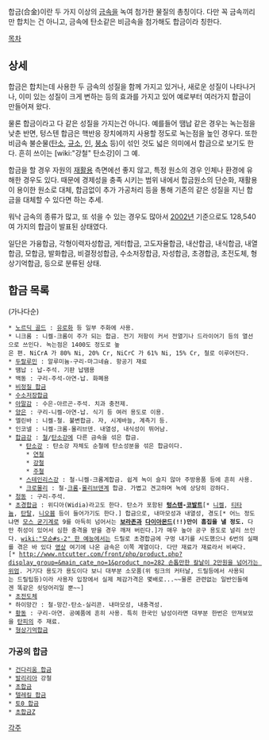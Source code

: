 합금(合金)이란 두 가지 이상의 [[금속]]을 녹여 첨가한 물질의 총칭이다.
다만 꼭 금속끼리만 합치는 건 아니고, 금속에 탄소같은 비금속을 첨가해도 합금이라 칭한다.

[[목차]]
== 상세 ==
합금은 합치는데 사용한 두 금속의 성질을 함께 가지고 있거나, 새로운 성질이 나타나거나, 이미 있는 성질이 크게 변하는 등의 효과를 가지고 있어 예로부터 여러가지 합금이 만들어져 왔다.

물론 합금이라고 다 같은 성질을 가지는건 아니다. 예를들어 땜납 같은 경우는 녹는점을 낮춘 반면, 텅스텐 합금은 핵반응 장치에까지 사용할 정도로 녹는점을 높인 경우다.
또한 비금속 불순물([[탄소]], [[규소]], [[인]], [[붕소]] 등)이 섞인 것도 넓은 의미에서 합금으로 보기도 한다. 흔히 쓰이는 [wiki:"강철" 탄소강]이 그 예.

합금을 할 경우 자원의 [[재활용]] 측면에선 좋지 않고, 특정 원소의 경우 인체나 환경에 유해한 경우도 있다. 때문에 경제성을 충족 시키는 범위 내에서 합금원소의 단순화, 재활용이 용이한 원소로 대체, 합금없이 추가 가공처리 등을 통해 기존의 같은 성질을 지닌 합금을 대체할 수 있다면 하는 추세.

워낙 금속의 종류가 많고, 또 섞을 수 있는 경우도 많아서 [[2002년]] 기준으로도 128,540여 가지의 합금이 발표된 상태였다.

일단은 가융합금, 각형이력자성합금, 게터합금, 고도자율합금, 내산합금, 내식합금, 내열합금, 모합금, 발화합금, 비결정성합금, 수소저장합금, 자성합금, 초경합금, 초전도체, 형상기억합금, 등으로 분류된 상태.

== 합금 목록 ==
(가나다순)

 * [[노르딕 골드]] : [[유로]]화 등 일부 주화에 사용.
 * 니크롬 : 니켈-크롬이 주가 되는 합금. 전기 저항이 커서 전열기나 드라이어기 등의 열선으로 쓰인다. 녹는점은 1400도 정도로 높은 편. NiCrA 가 80% Ni, 20% Cr, NiCrC 가 61% Ni, 15% Cr, 철로 이루어진다.
 * [[두랄루민]] : 알루미늄-구리-마그네슘. 항공기 재료
 * 땜납 : 납-주석. 기판 납땜용
 * 백동 : 구리-주석-아연-납. 화폐용
 * [[비정질 합금]]
 * [[수소저장합금]]
 * [[아말감]] : 수은-아르곤-주석. 치과 충전제.
 * [[양은]] : 구리-니켈-아연-납. 식기 등 여러 용도로 이용.
 * 엘린바 : 니켈-철. 불변합금. 자, 시계바늘, 계측기 등.
 * 인코넬 : 니켈-크롬-몰리브덴. 내열성, 내식성이 뛰어남.
 * [[합금강]] : [[철]]/[[탄소강]]에 다른 금속을 섞은 합금.
    * [[탄소강]] : 탄소강 자체도 순철에 탄소성분을 섞은 합금이다.
      * [[연철]]
      * [[강철]]
      * [[주철]]        
    * [[스테인리스강]] : 철-니켈-크롬계합금. 쉽게 녹이 슬지 않아 주방용품 등에 흔히 사용.
    * [[크로몰리]] : 철-[[크롬]]-[[몰리브덴]]계 합금. 가볍고 견고하며 녹에 상당히 강하다.
 * [[청동]] : 구리-주석.
 * [[초경합금]] : 위디아(Widia)라고도 한다. 탄소가 포함된 '''[[텅스텐]]-[[코발트]]'''[* [[니켈]], [[티타늄]], [[탄탈]], [[니오븀]] 등이 들어가기도 한다.] 합금으로, 내마모성과 내열성, 경도[* 어느 정도냐면 [[모스 굳기계]]로 9를 아득히 넘어서는 '''[[보라존]]과 [[다이아몬드]](!!)만이 흠집을 낼 정도.''' 다만 취성이 있어서 심한 충격을 받을 경우 깨져 버린다.]가 매우 높아 공구 용도로 널리 쓰인다. [[wiki:"모순#s-2" 한 예능]]에서는 드릴로 초경합금에 구멍 내기를 시도했으나 6번의 실패를 겪은 바 있다 [http://tvpot.daum.net/v/v5c51QTmGQHQTNNGHqrrBgg 영상] 여기에 나온 금속은 이쪽 계열이다. 다만 재료가 재료라서 비싸다.[* [[http://www.ntcutter.com/front/php/product.php?display_group=&main_cate_no=1&product_no=282 손톱만한 칼날이 2만원을 넘어가는 위엄]]. 거기다 용도가 용도이다 보니 대부분 소모품(위 링크의 커터날, 드릴등에서 사용되는 드릴팁등)이라 사용자 입장에서 실제 체감가격은 몇배로...~~물론 관련없는 일반인들에겐 똑같은 쇳덩어리일 뿐~~] 
 * [[초전도체]]
 * 하이망간 : 철-망간-탄소-실리콘. 내마모성, 내충격성.
 * [[황동]] : 구리-아연. 공예품에 흔히 사용. 특히 한국인 남성이라면 대부분 한번은 만져보았을 [[탄피]]의 주 재료.
 * [[형상기억합금]]

=== 가공의 합금 ===
 * [[건다리움 합금]]
 * [[발리리아]] 강철
 * [[초합금]]
 * [[텔레킬 합금]]
 * [[토0 합금]]
 * [[초합금Z]]

[[각주]]
